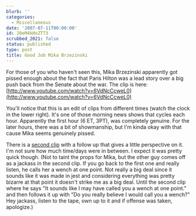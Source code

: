 ```yaml
---
blurb: ''
categories:
  - Miscellaneous
date: '2007-07-11T00:00:00'
id: 20eM4kHoZT73
scrubbed_2021: false
status: published
type: post
title: Good Job Mika Brzezinski
---
```


For those of you who haven't seen this, Mika Brzezinski apparently
got pissed enough about the fact that Paris Hilton was a lead story
over a big push back from the Senate about the war. The clip is
here:
[http://www.youtube.com/watch?v=6VdNcCcweL0](http://www.youtube.com/watch?v=6VdNcCcweL0)


You'll notice that this is an edit of clips from different times
(watch the clock in the lower right). It's one of those morning
news shows that cycles each hour. Apparently the first hour (6 ET,
3PT), was completely genuine. For the later hours, there was a bit
of showmanship, but I'm kinda okay with that cause Mika seems
genuinely pissed. 

There is a
[second clip](http://www.youtube.com/watch?v=qkVWenCAK8g&NR=1) with
a follow up that gives a little perspective on it. I'm not sure how
much time/days were in between. I expect it was pretty quick
though. (Not to taint the props for Mika, but the other guy comes
off as a jackass in the second clip. If you go back to the first
one and really listen, he calls her a wench at one point. Not
really a big deal since it sounds like it was made in jest and
considering everything was pretty bizarre at that point it doesn't
strike me as a big deal. Until the second clip where he says "It
sounds like I may have called you a wench at one point." and then
follows it up with "Do you really believe I would call you a
wench?" Hey jackass, listen to the tape, own up to it and if
offense was taken, apologize.)
